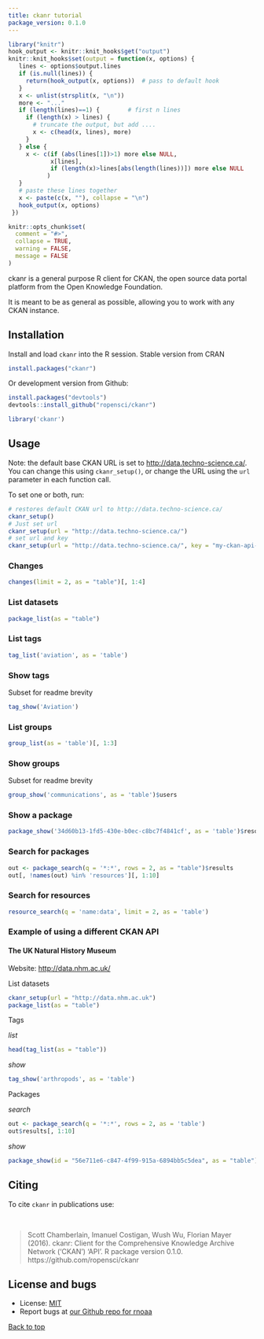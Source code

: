 ```yaml
---
title: ckanr tutorial
package_version: 0.1.0
---
```


```r
library("knitr")
hook_output <- knitr::knit_hooks$get("output")
knitr::knit_hooks$set(output = function(x, options) {
   lines <- options$output.lines
   if (is.null(lines)) {
     return(hook_output(x, options))  # pass to default hook
   }
   x <- unlist(strsplit(x, "\n"))
   more <- "..."
   if (length(lines)==1) {        # first n lines
     if (length(x) > lines) {
       # truncate the output, but add ....
       x <- c(head(x, lines), more)
     }
   } else {
     x <- c(if (abs(lines[1])>1) more else NULL,
            x[lines],
            if (length(x)>lines[abs(length(lines))]) more else NULL
           )
   }
   # paste these lines together
   x <- paste(c(x, ""), collapse = "\n")
   hook_output(x, options)
 })

knitr::opts_chunk$set(
  comment = "#>",
  collapse = TRUE,
  warning = FALSE,
  message = FALSE
)
```

ckanr is a general purpose R client for CKAN, the open source data portal platform
from the Open Knowledge Foundation.

It is meant to be as general as possible, allowing you to work with any CKAN instance.

<section id="installation">

## Installation

Install and load `ckanr` into the R session. Stable version from CRAN

```r
install.packages("ckanr")
```

Or development version from Github:

```r
install.packages("devtools")
devtools::install_github("ropensci/ckanr")
```

```r
library('ckanr')
```

<section id="usage">

## Usage

Note: the default base CKAN URL is set to [http://data.techno-science.ca/](http://data.techno-science.ca/). You can change this using `ckanr_setup()`, or change the URL using the `url`
parameter in each function call.

To set one or both, run:

```r
# restores default CKAN url to http://data.techno-science.ca/
ckanr_setup()
# Just set url
ckanr_setup(url = "http://data.techno-science.ca/")
# set url and key
ckanr_setup(url = "http://data.techno-science.ca/", key = "my-ckan-api-key")
```

### Changes

```r
changes(limit = 2, as = "table")[, 1:4]
```

### List datasets

```r
package_list(as = "table")
```

### List tags

```r
tag_list('aviation', as = 'table')
```

### Show tags

Subset for readme brevity

```r
tag_show('Aviation')
```

### List groups

```r
group_list(as = 'table')[, 1:3]
```

### Show groups

Subset for readme brevity

```r
group_show('communications', as = 'table')$users
```

### Show a package

```r
package_show('34d60b13-1fd5-430e-b0ec-c8bc7f4841cf', as = 'table')$resources[, 1:10]
```

### Search for packages

```r
out <- package_search(q = '*:*', rows = 2, as = "table")$results
out[, !names(out) %in% 'resources'][, 1:10]
```

### Search for resources

```r
resource_search(q = 'name:data', limit = 2, as = 'table')
```

### Example of using a different CKAN API

#### The UK Natural History Museum

Website: [http://data.nhm.ac.uk/](http://data.nhm.ac.uk/)

List datasets

```r
ckanr_setup(url = "http://data.nhm.ac.uk")
package_list(as = "table")
```

Tags

_list_

```r
head(tag_list(as = "table"))
```

_show_

```r
tag_show('arthropods', as = 'table')
```

Packages

_search_

```r
out <- package_search(q = '*:*', rows = 2, as = 'table')
out$results[, 1:10]
```

_show_

```r
package_show(id = "56e711e6-c847-4f99-915a-6894bb5c5dea", as = "table")
```

## Citing

To cite `ckanr` in publications use:

<br>

> Scott Chamberlain, Imanuel Costigan, Wush Wu, Florian Mayer (2016). ckanr: Client for the Comprehensive Knowledge Archive Network ('CKAN') 'API'. R package version 0.1.0. https://github.com/ropensci/ckanr

<section id="license_bugs">

## License and bugs

* License: [MIT](http://opensource.org/licenses/MIT)
* Report bugs at [our Github repo for rnoaa](https://github.com/ropensci/ckanr/issues?state=open)

[Back to top](#top)
